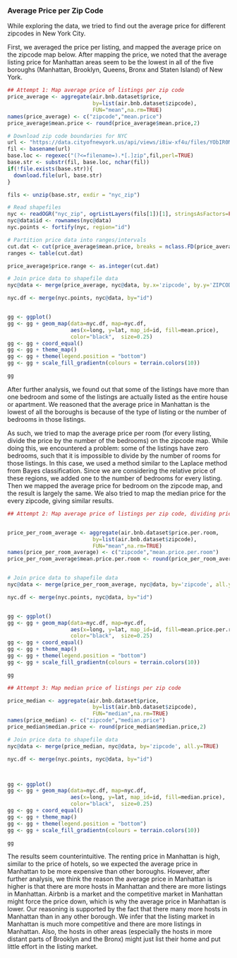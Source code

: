 ### Average Price per Zip Code

While exploring the data, we tried to find out the average price for different zipcodes in New York City.  

First, we averaged the price per listing, and mapped the average price on the zipcode map below. After mapping the price, we noted that the average listing price for Manhattan areas seem to be the lowest in all of the five boroughs (Manhattan, Brooklyn, Queens, Bronx and Staten Island) of New York. 

```r
## Attempt 1: Map average price of listings per zip code
price_average <- aggregate(air.bnb.dataset$price,
                           by=list(air.bnb.dataset$zipcode),
                           FUN="mean",na.rm=TRUE)
names(price_average) <- c("zipcode","mean.price")
price_average$mean.price <- round(price_average$mean.price,2)

# Download zip code boundaries for NYC
url <- "https://data.cityofnewyork.us/api/views/i8iw-xf4u/files/YObIR0MbpUVA0EpQzZSq5x55FzKGM2ejSeahdvjqR20?filename=ZIP_CODE_040114.zip"
fil <- basename(url)   
base.loc <- regexec("(?<=filename=).*[.]zip",fil,perl=TRUE)
base.str <- substr(fil, base.loc, nchar(fil))
if(!file.exists(base.str)){
  download.file(url, base.str)
} 

fils <- unzip(base.str, exdir = "nyc_zip")

# Read shapefiles
nyc <- readOGR("nyc_zip", ogrListLayers(fils[1])[1], stringsAsFactors=FALSE)
nyc@data$id <- rownames(nyc@data)
nyc.points <- fortify(nyc, region="id")

# Partition price data into ranges/intervals
cut.dat <- cut(price_average$mean.price, breaks = nclass.FD(price_average$mean.price), include.lowest = TRUE)
ranges <- table(cut.dat)

price_average$price.range <- as.integer(cut.dat)

# Join price data to shapefile data
nyc@data <- merge(price_average, nyc@data, by.x='zipcode', by.y='ZIPCODE', all.y=TRUE)

nyc.df <- merge(nyc.points, nyc@data, by="id")


gg <- ggplot()
gg <- gg + geom_map(data=nyc.df, map=nyc.df,
                    aes(x=long, y=lat, map_id=id, fill=mean.price),
                    color="black",  size=0.25)
gg <- gg + coord_equal() 
gg <- gg + theme_map()
gg <- gg + theme(legend.position = "bottom")
gg <- gg + scale_fill_gradientn(colours = terrain.colors(10))

gg
```

After further analysis, we found out that some of the listings have more than one bedroom and some of the listings are actually listed as the entire house or apartment. We reasoned that the average price in Manhattan is the lowest of all the boroughs is because of the type of listing or the number of bedrooms in those listings.

As such, we tried to map the average price per room (for every listing, divide the price by the number of the bedrooms) on the zipcode map. While doing this, we encountered a problem: some of the listings have zero bedrooms, such that it is impossible to divide by the number of rooms for those listings. In this case, we used a method similar to the Laplace method from Bayes classification. Since we are considering the relative price of these regions, we added one to the number of bedrooms for every listing. Then we mapped the average price for bedroom on the zipcode map, and the result is largely the same. We also tried to map the median price for the every zipcode, giving similar results.

```r

## Attempt 2: Map average price of listings per zip code, dividing price by (number of bedrooms plus 1)


price_per_room_average <- aggregate(air.bnb.dataset$price.per.room,
                           by=list(air.bnb.dataset$zipcode),
                           FUN="mean",na.rm=TRUE)
names(price_per_room_average) <- c("zipcode","mean.price.per.room")
price_per_room_average$mean.price.per.room <- round(price_per_room_average$mean.price.per.room,2)


# Join price data to shapefile data
nyc@data <- merge(price_per_room_average, nyc@data, by='zipcode', all.y=TRUE)

nyc.df <- merge(nyc.points, nyc@data, by="id")


gg <- ggplot()
gg <- gg + geom_map(data=nyc.df, map=nyc.df,
                    aes(x=long, y=lat, map_id=id, fill=mean.price.per.room),
                    color="black",  size=0.25)
gg <- gg + coord_equal() 
gg <- gg + theme_map()
gg <- gg + theme(legend.position = "bottom")
gg <- gg + scale_fill_gradientn(colours = terrain.colors(10))

gg
```

```r
## Attempt 3: Map median price of listings per zip code

price_median <- aggregate(air.bnb.dataset$price,
                           by=list(air.bnb.dataset$zipcode),
                           FUN="median",na.rm=TRUE)
names(price_median) <- c("zipcode","median.price")
price_median$median.price <- round(price_median$median.price,2)

# Join price data to shapefile data
nyc@data <- merge(price_median, nyc@data, by='zipcode', all.y=TRUE)

nyc.df <- merge(nyc.points, nyc@data, by="id")



gg <- ggplot()
gg <- gg + geom_map(data=nyc.df, map=nyc.df,
                    aes(x=long, y=lat, map_id=id, fill=median.price),
                    color="black",  size=0.25)
gg <- gg + coord_equal() 
gg <- gg + theme_map()
gg <- gg + theme(legend.position = "bottom")
gg <- gg + scale_fill_gradientn(colours = terrain.colors(10))

gg
```

The results seem counterintuitive. The renting price in Manhattan is high, similar to the price of hotels, so we expected the average price in Manhattan to be more expensive than other boroughs. However, after further analysis, we think the reason the average price in Manhattan is higher is that there are more hosts in Manhattan and there are more listings in Manhattan. Airbnb is a market and the competitive market in Manhattan might force the price down, which is why the average price in Manhattan is lower. Our reasoning is supported by the fact that there many more hosts in Manhattan than in any other borough. We infer that the listing market in Manhattan is much more competitive and there are more listings in Manhattan. Also, the hosts in other areas (especially the hosts in more distant parts of Brooklyn and the Bronx) might just list their home and put little effort in the listing market.  